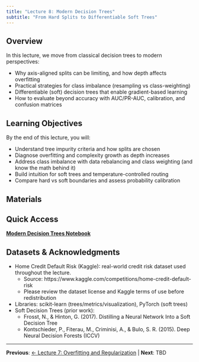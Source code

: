 ```yaml
---
title: "Lecture 8: Modern Decision Trees"
subtitle: "From Hard Splits to Differentiable Soft Trees"
---
```


## Overview

In this lecture, we move from classical decision trees to modern perspectives:

- Why axis-aligned splits can be limiting, and how depth affects overfitting
- Practical strategies for class imbalance (resampling vs class-weighting)
- Differentiable (soft) decision trees that enable gradient-based learning
- How to evaluate beyond accuracy with AUC/PR-AUC, calibration, and confusion matrices

## Learning Objectives

By the end of this lecture, you will:

- Understand tree impurity criteria and how splits are chosen
- Diagnose overfitting and complexity growth as depth increases
- Address class imbalance with data rebalancing and class weighting (and know the math behind it)
- Build intuition for soft trees and temperature-controlled routing
- Compare hard vs soft boundaries and assess probability calibration

## Materials

::: {.callout-tip}
## Quick Access
**[Modern Decision Trees Notebook](https://github.com/jinming99/learn-ml-by-building/blob/main/Lecture%208%20Modern%20Decision%20Trees/08-DecisionTrees-ModernView.ipynb)**
:::

## Datasets & Acknowledgments

- Home Credit Default Risk (Kaggle): real-world credit risk dataset used throughout the lecture.
  - Source: https://www.kaggle.com/competitions/home-credit-default-risk
  - Please review the dataset license and Kaggle terms of use before redistribution
- Libraries: scikit-learn (trees/metrics/visualization), PyTorch (soft trees)
- Soft Decision Trees (prior work):
  - Frosst, N., & Hinton, G. (2017). Distilling a Neural Network Into a Soft Decision Tree
  - Kontschieder, P., Fiterau, M., Criminisi, A., & Bulo, S. R. (2015). Deep Neural Decision Forests (ICCV)

---

**Previous**: [← Lecture 7: Overfitting and Regularization](07-regularization.qmd) | **Next**: TBD
